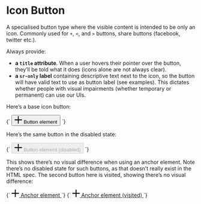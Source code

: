 
<Meta title="Atoms/Button/Icon" />

# Icon Button

A specialised button type where the visible content is intended to be only an icon. Commonly used for `+`, `<`, and `>` buttons, share buttons (facebook, twitter etc.).

Always provide:

- **a `title` attribute**. When a user hovers their pointer over the button, they’ll be told what it does (icons alone are not always clear).
- **a `sr-only` label** containing descriptive text next to the icon, so the button will have valid text to use as button label (see examples). This dictates whether people with visual impairments (whether temporary or permanent) can use our UIs.


Here’s a base icon button:

<Canvas>
  <Story name="Button element">
    {`
      <button class="a-button a-button--icon" title="Button element">
        <svg class="a-icon" viewBox="0 0 100 100" width="20" height="20" xmlns="http://www.w3.org/2000/svg">
          <path d="m55.94 1.03v43h43v12h-43v43h-12v-43h-43v-12h43v-43z" fill-rule="evenodd"/>
        </svg>
        <span class="u-sr-only">Button element</span>
      </button>
    `}
  </Story>
</Canvas>

Here’s the same button in the disabled state:

<Canvas>
  <Story name="Button element (disabled)">
    {`
      <button disabled class="a-button a-button--icon" title="Button element (disabled)">
        <svg class="a-icon" viewBox="0 0 100 100" width="20" height="20" xmlns="http://www.w3.org/2000/svg">
          <path d="m55.94 1.03v43h43v12h-43v43h-12v-43h-43v-12h43v-43z" fill-rule="evenodd"/>
        </svg>
        <span class="u-sr-only">Button element (disabled)</span>
      </button>
    `}
  </Story>
</Canvas>

This shows there’s no visual difference when using an anchor element. Note there’s no disabled state for such buttons, as that doesn’t really exist in the HTML spec. The second button here is visited, showing there’s no visual difference:

<Canvas>
  <Story name="Anchor element as button">
    {`
      <a href="#" class="a-button a-button--icon" title="Anchor element">
        <svg class="a-icon" viewBox="0 0 100 100" width="20" height="20" xmlns="http://www.w3.org/2000/svg">
          <path d="m55.94 1.03v43h43v12h-43v43h-12v-43h-43v-12h43v-43z" fill-rule="evenodd"/>
        </svg>
        <span class="u-sr-only">Anchor element</span>
      </a>
    `}
  </Story>
  <Story name="Anchor element as button (visited)">
    {`
      <a href="/" class="a-button a-button--icon" title="Anchor element (visited)">
        <svg class="a-icon" viewBox="0 0 100 100" width="20" height="20" xmlns="http://www.w3.org/2000/svg">
          <path d="m55.94 1.03v43h43v12h-43v43h-12v-43h-43v-12h43v-43z" fill-rule="evenodd"/>
        </svg>
        <span class="u-sr-only">Anchor element (visited)</span>
      </a>
    `}
  </Story>
</Canvas>
